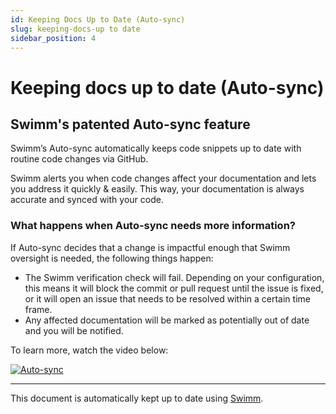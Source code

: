 ```yaml
---
id: Keeping Docs Up to Date (Auto-sync)
slug: keeping-docs-up to date
sidebar_position: 4
---
```



# Keeping docs up to date (Auto-sync)

## Swimm's patented Auto-sync feature

Swimm’s Auto-sync automatically keeps code snippets up to date with routine code changes via GitHub.

Swimm alerts you when code changes affect your documentation and lets you address it quickly & easily. This way, your documentation is always accurate and synced with your code.

### What happens when Auto-sync needs more information?​

If Auto-sync decides that a change is impactful enough that Swimm oversight is needed, the following things happen:

- The Swimm verification check will fail. Depending on your configuration, this means it will block the commit or pull request until the issue is fixed, or it will open an issue that needs to be resolved within a certain time frame.
- Any affected documentation will be marked as potentially out of date and you will be notified.

To learn more, watch the video below:

[![Auto-sync](../../static/img/auto-sync.png)](https://youtu.be/-IOjbz_Pd-4)

---

This document is automatically kept up to date using [Swimm](https://swimm.io).
